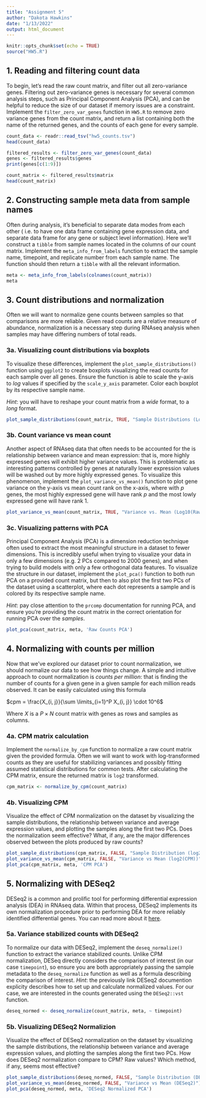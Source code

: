 ---
title: "Assignment 5"
author: "Dakota Hawkins"
date: "1/13/2022"
output: html_document
---

```{r setup, include=FALSE, message=FALSE}
knitr::opts_chunk$set(echo = TRUE)
source("HW5.R")
```

## 1.  Reading and filtering count data

To begin, let's read the raw count matrix, and filter out all zero-variance genes.
Filtering out zero-variance genes is necessary for several common analysis steps,
such as Principal Component Analysis (PCA), and can be helpful to reduce the
size of our dataset if memory issues are a constraint. Implement the
`filter_zero_var_genes` function in `HW5.R` to remove zero variance genes from
the count matrix, and return a list containing both the name of the returned genes,
and the counts of each gene for every sample.

```{r, message=FALSE}
count_data <- readr::read_tsv("hw5_counts.tsv")
head(count_data)
```
```{r}
filtered_results <- filter_zero_var_genes(count_data)
genes <- filtered_results$genes
print(genes[c(1:9)])
```
```{r}
count_matrix <- filtered_results$matrix
head(count_matrix)
```

## 2. Constructing sample meta data from sample names
Often during analysis, it's beneficial to separate data modes from each other (
i.e. to have one data frame containing gene expression data, and separate data
frame for any gene or subject level information). Here we'll construct a `tibble`
from sample names located in the columns of our count matrix. Implement the 
`meta_info_from_labels` function to extract the sample name, timepoint, and
replicate number from each sample name. The function should then return a
`tibble` with all the relevant information.
```{r}
meta <- meta_info_from_labels(colnames(count_matrix))
meta
```

## 3. Count distributions and normalization
Often we will want to normalize gene counts between samples so that comparisons
are more reliable. Given read counts are a relative measure of abundance,
normalization is a necessary step during RNAseq analysis when samples may have
differing numbers of total reads. 

### 3a. Visualizing count distributions via boxplots 
To visualize these differences, implement the
`plot_sample_distributions()` function using `ggplot2` to create boxplots 
visualizing the read counts for each sample over all genes. Ensure the function
is able to scale the y-axis to $log$ values if specified by the `scale_y_axis`
parameter. Color each boxplot by its respective sample name.

*Hint*: you will
have to reshape your count matrix from a _wide_ format, to a _long_ format. 
```{r}
plot_sample_distributions(count_matrix, TRUE, "Sample Distributions (Log10(Raw Counts))")
```

### 3b. Count variance vs mean count
Another aspect of RNAseq data that often needs to be accounted for the is 
relationship between variance and mean expression: that is, more highly
expressed genes will exhibit higher variance values. This is problematic as
interesting patterns controlled by genes at naturally lower expression values
will be washed out by more highly expressed genes. To visualize this phenomenon,
implement the `plot_variance_vs_mean()` function to plot gene variance on the
y-axis vs mean count rank on the x-axis, where with $p$ genes, the most highly
expressed gene will have rank $p$ and the most lowly expressed gene will have
rank $1$. 
```{r}
plot_variance_vs_mean(count_matrix, TRUE, "Variance vs. Mean (Log10(Raw Counts))")
```


### 3c. Visualizing patterns with PCA
Principal Component Analysis (PCA) is a dimension reduction technique often used
to extract the most meaningful structure in a dataset to fewer dimensions. This
is incredibly useful when trying to visualize your data in only a few dimensions
(e.g. 2 PCs compared to 2000 genes), and when trying to build models with only
a few orthogonal data features. To visualize the structure in our dataset, 
implement the `plot_pca()` function to both run PCA on a provided count matrix,
but then to also plot the first two PCs of the dataset using a scatterplot,
where each dot represents a sample and is colored by its respective sample name.

*Hint*: pay close attention to the `prcomp` documentation for running PCA, and
ensure you're providing the count matrix in the correct orientation for running
PCA over the _samples_.
```{r}
plot_pca(count_matrix, meta, 'Raw Counts PCA')
```

## 4. Normalizing with counts per million

Now that we've explored our dataset prior to count normalization, we should 
normalize our data to see how things change. A simple and intuitive approach to
count normalization is _counts per million_: that is finding the number of counts 
for a given gene in a given sample for each million reads observed. It can be
easily calculated using this formula

$cpm = \frac{X_{i, j}}{\sum \limits_{i=1}^P X_{i, j}} \cdot 10^6$

Where $X$ is a $P \times N$ count matrix with genes as rows and samples as
columns.

### 4a. CPM matrix calculation

Implement the `normalize_by_cpm` function to normalize a raw count matrix given
the provided formula. Often we will want to work with log-transformed counts
as they are useful for stabilizing variances and possibly fitting assumed
statistical distributions for common tests. After calculating the CPM matrix,
ensure the returned matrix is `log2` transformed. 
```{r}
cpm_matrix <- normalize_by_cpm(count_matrix)
```

### 4b. Visualizing CPM 

Visualize the effect of CPM normalization on the dataset by visualizing the
sample distributions, the relationship between variance and average expression
values, and plotting the samples along the first two PCs. Does the normalization
seem effective? What, if any, are the major differences observed between the
plots produced by raw counts?
```{r}
plot_sample_distributions(cpm_matrix, FALSE, "Sample Distribution (log2(CPM))")
plot_variance_vs_mean(cpm_matrix, FALSE, "Variance vs Mean (log2(CPM))")
plot_pca(cpm_matrix, meta, 'CPM PCA')
```

## 5. Normalizing with DESeq2

DESeq2 is a common and prolific tool for performing differential expression
analysis (DEA) in RNAseq data. Within that process, DESeq2 implements its own
normalization procedure prior to performing DEA for more reliably identified
differential genes. You can read more about it [here](http://bioconductor.org/packages/devel/bioc/vignettes/DESeq2/inst/doc/DESeq2.html#data-transformations-and-visualization).

### 5a. Variance stabilized counts with DESeq2

To normalize our data with DESeq2, implement the `deseq_normalize()` function
to extract the variance stabilized counts. Unlike CPM normalization, DESeq
directly considers the comparison of interest (in our case `timepoint`), so 
ensure you are both appropriately passing the sample metadata to the `deseq_normalize`
function as well as a formula describing the comparison of interest. *Hint*: the
previously link DESeq2 documention explicity describes how to set up and calculate
normalized values. For our case, we are interested in the counts generated using
the `DESeq2::vst` function.
```{r}
deseq_normed <- deseq_normalize(count_matrix, meta, ~ timepoint)
```

### 5b. Visualizing DESeq2 Normalizion

Visualize the effect of DESeq2 normalization on the dataset by visualizing the
sample distributions, the relationship between variance and average expression
values, and plotting the samples along the first two PCs. How does DESeq2
normalization compare to CPM? Raw values? Which method, if any, seems most
effective?
```{r}
plot_sample_distributions(deseq_normed, FALSE, "Sample Distribution (DESeq2)")
plot_variance_vs_mean(deseq_normed, FALSE, "Variance vs Mean (DESeq2)")
plot_pca(deseq_normed, meta, 'DESeq2 Normalized PCA')
```
